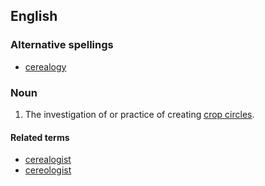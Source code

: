 ==English==
===Alternative spellings===
*[[cerealogy]]
===Noun===
{{en-noun|cereologies}}
# The investigation of or practice of creating [[crop circle]]s.


====Related terms====
*[[cerealogist]]
*[[cereologist]]